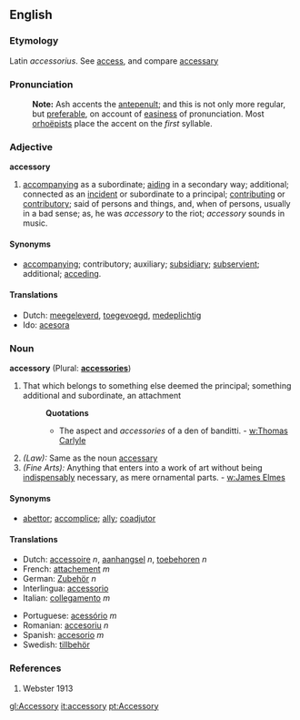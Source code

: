 ==English==
===Etymology===
Latin ''accessorius''. See [[access]], and compare [[accessary]]
===Pronunciation===
:'''Note:''' Ash accents the [[antepenult]]; and this is not only more regular, but [[preferable]], on account of [[easiness]] of pronunciation. Most [[orhoëpists]] place the accent on the ''first'' syllable.
===Adjective===
'''accessory'''
#[[accompanying]] as a subordinate; [[aiding]] in a secondary way; additional; connected as an [[incident]] or subordinate to a principal; [[contributing]] or [[contributory]]; said of persons and things, and, when of persons, usually in a bad sense; as, he was ''accessory'' to the riot; ''accessory'' sounds in music.
====Synonyms====
*[[accompanying]]; contributory; auxiliary; [[subsidiary]]; [[subservient]]; additional; [[acceding]].

====Translations====
*Dutch: [[meegeleverd]], [[toegevoegd]], [[medeplichtig]]
*Ido: [[acesora]]
===Noun===
'''accessory''' (Plural: '''[[accessories]]''')
#That which belongs to something else deemed the principal; something additional and subordinate, an attachment
#:'''Quotations'''
#:*The aspect and ''accessories'' of a den of banditti. - [[w:Thomas Carlyle]]
#''(Law):'' Same as the noun [[accessary]]
#''(Fine Arts):'' Anything that enters into a work of art without being [[indispensably]] necessary, as mere ornamental parts. - [[w:James Elmes]]

====Synonyms====
*[[abettor]]; [[accomplice]]; [[ally]]; [[coadjutor]]

====Translations====
{{top}}
*Dutch: [[accessoire]] ''n'', [[aanhangsel]] ''n'', [[toebehoren]] ''n''
*French: [[attachement]] ''m''
*German: [[Zubehör]] ''n''
*Interlingua: [[accessorio]]
*Italian: [[collegamento]] ''m''
{{mid}}
*Portuguese: [[acessório]] ''m''
*Romanian: [[accesoriu]] ''n''
*Spanish: [[accesorio]] ''m''
*Swedish: [[tillbehör]]
{{bottom}}

===References===
#Webster 1913

[[gl:Accessory]]
[[it:accessory]]
[[pt:Accessory]]